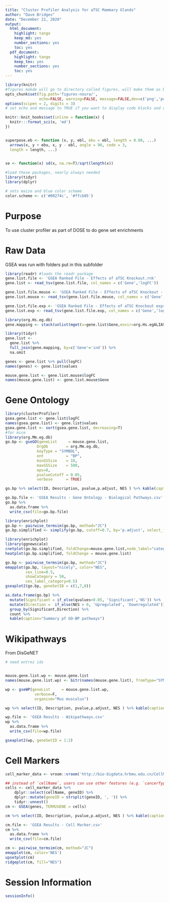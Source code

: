 ```yaml
---
title: "Cluster Profiler Analysis for aTSC Mammary Glands"
author: "Dave Bridges"
date: "December 21, 2020"
output:
  html_document:
    highlight: tango
    keep_md: yes
    number_sections: yes
    toc: yes
  pdf_document:
    highlight: tango
    keep_tex: yes
    number_sections: yes
    toc: yes
---
```


```r
library(knitr)
#figures makde will go to directory called figures, will make them as both png and pdf files 
opts_chunk$set(fig.path='figures-noura/',
               echo=FALSE, warning=FALSE, message=FALSE,dev=c('png','pdf'))
options(scipen = 2, digits = 3)
# set echo and message to TRUE if you want to display code blocks and code output respectively

knitr::knit_hooks$set(inline = function(x) {
  knitr:::format_sci(x, 'md')
})


superpose.eb <- function (x, y, ebl, ebu = ebl, length = 0.08, ...)
  arrows(x, y + ebu, x, y - ebl, angle = 90, code = 3,
  length = length, ...)

  
se <- function(x) sd(x, na.rm=T)/sqrt(length(x))

#load these packages, nearly always needed
library(tidyr)
library(dplyr)

# sets maize and blue color scheme
color.scheme <- c('#00274c', '#ffcb05')
```

# Purpose

To use cluster profiler as part of DOSE to do gene set enrichments

# Raw Data

GSEA was run with folders put in this subfolder

```r
library(readr) #loads the readr package
gene.list.file <- 'GSEA Ranked File - Effects of aTSC Knockout.rnk'
gene.list <- read_tsv(gene.list.file, col_names = c('Gene','logFC'))

gene.list.file.mouse <- 'GSEA Ranked File - Effects of aTSC Knockout - Mouse.rnk'
gene.list.mouse <- read_tsv(gene.list.file.mouse, col_names = c('Gene','logFC'))

gene.list.file.exp <- 'GSEA Ranked File - Effects of aTSC Knockout expressed.rnk'
gene.list.exp <- read_tsv(gene.list.file.exp, col_names = c('Gene','logFC'))

library(org.Hs.eg.db)
gene.mapping <- stack(unlist(mget(x=gene.list$Gene,envir=org.Hs.egALIAS2EG,ifnotfound=NA)))

library(tidyr)
gene.list <-
  gene.list %>%
  full_join(gene.mapping, by=c('Gene'='ind')) %>%
  na.omit

genes <- gene.list %>% pull(logFC)
names(genes) <- gene.list$values

mouse.gene.list <- gene.list.mouse$logFC
names(mouse.gene.list) <- gene.list.mouse$Gene
```

# Gene Ontology

```r
library(clusterProfiler)
gsea.gene.list <- gene.list$logFC
names(gsea.gene.list) <- gene.list$values
gsea.gene.list <- sort(gsea.gene.list, decreasing=T)
#for mice
library(org.Mm.eg.db)
go.bp <- gseGO(geneList     = mouse.gene.list,
              OrgDb        = org.Mm.eg.db,
              keyType = "SYMBOL",
              ont          = "BP",
              minGSSize    = 10,
              maxGSSize    = 500,
              eps=0,
              pvalueCutoff = 0.05,
              verbose      = TRUE)

go.bp %>% select(ID, Description, pvalue,p.adjust, NES ) %>% kable(caption="Significant GO - BP Pathays")

go.bp.file <- 'GSEA Results - Gene Ontology - Biological Pathways.csv'
go.bp %>%
  as.data.frame %>%
  write_csv(file=go.bp.file)

library(enrichplot)
go.bp <- pairwise_termsim(go.bp, method="JC")
go.bp.simplified <- simplify(go.bp, cutoff=0.7, by='p.adjust', select_fun=min)

library(enrichplot)
library(ggnewscale)
cnetplot(go.bp.simplified, foldChange=mouse.gene.list,node_label="category")
heatplot(go.bp.simplified, foldChange = mouse.gene.list)

go.bp <- pairwise_termsim(go.bp, method="JC")
emapplot(go.bp, layout="nicely", color="NES",
         cex_line=0.5,
         showCategory = 50,
         cex_label_category=0.5)
gseaplot2(go.bp, geneSetID = c(1,7,8))

as.data.frame(go.bp) %>%
  mutate(Significant = if_else(qvalues<0.05, 'Significant','NS')) %>%
  mutate(Direction =  if_else(NES > 0, 'Upregulated', 'Downregulated'))  %>%
  group_by(Significant,Direction) %>%
  count %>%
  kable(caption="Summary pf GO-BP pathways")
```

# Wikipathways

From DisGeNET

```r
# need entrez ids


mouse.gene.list.wp <- mouse.gene.list
names(mouse.gene.list.wp) <- bitr(names(mouse.gene.list), fromType="SYMBOL", toType="ENTREZID", OrgDb="org.Mm.eg.db")$ENTREZID

wp <- gseWP(geneList     = mouse.gene.list.wp, 
             verbose=F,
             organism="Mus musculus") 

wp %>% select(ID, Description, pvalue,p.adjust, NES ) %>% kable(caption="Significant Wikipathways")

wp.file <- 'GSEA Results - Wikipathways.csv'
wp %>%
  as.data.frame %>%
  write_csv(file=wp.file)

gseaplot2(wp, geneSetID = 1:2)
```


# Cell Markers

```r
cell_marker_data <- vroom::vroom('http://bio-bigdata.hrbmu.edu.cn/CellMarker/download/Human_cell_markers.txt')

## instead of `cellName`, users can use other features (e.g. `cancerType`)
cells <- cell_marker_data %>%
    dplyr::select(cellName, geneID) %>%
    dplyr::mutate(geneID = strsplit(geneID, ', ')) %>%
    tidyr::unnest()
cm <- GSEA(genes, TERM2GENE = cells) 

cm %>% select(ID, Description, pvalue,p.adjust, NES ) %>% kable(caption="Significant cell types")

cm.file <- 'GSEA Results - Cell Marker.csv'
cm %>%
  as.data.frame %>%
  write_csv(file=cm.file)

cm <- pairwise_termsim(cm, method="JC")
emapplot(cm, color='NES')
upsetplot(cm)
ridgeplot(cm, fill="NES")
```

# Session Information

```r
sessionInfo()
```
